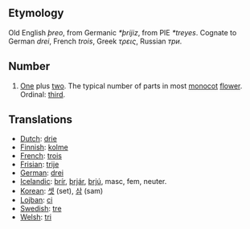 == Etymology ==
Old English ''þreo'', from Germanic ''*þrijiz'', from PIE ''*treyes''. Cognate to German ''drei'', French ''trois'', Greek ''τρεις'', Russian ''три''.

== Number ==
# [[One]] plus [[two]]. The typical number of parts in most [[monocot]] [[flower]]. Ordinal: [[third]].

== Translations ==
*[[Dutch]]: [[drie]]
*[[Finnish]]: [[kolme]]
*[[French]]: [[trois]]
*[[Frisian]]: [[trije]]
*[[German]]: [[drei]]
*[[Icelandic]]: [[þrír]], [[þrjár]], [[þrjú]], masc, fem, neuter.
*[[Korean]]: [[셋]] (set), [[삼]] (sam)
*[[Lojban]]: [[ci]]
*[[Swedish]]: [[tre]]
*[[Welsh]]: [[tri]]